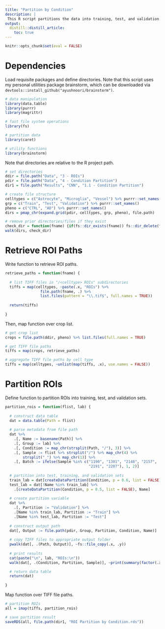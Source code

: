 ```yaml
---
title: "Partition by Condition"
description: |
 This R script partitions the data into training, test, and validation sets using stratified random sampling by condition (i.e., CTRL vs. AD).
output:
  distill::distill_article:
    toc: true
---
```


```r
knitr::opts_chunk$set(eval = FALSE)
```

# Dependencies

Load requisite packages and define directories. Note that this script uses my personal utilities package brainstorm, which can be downloaded via `devtools::install_github("ayushnoori/brainstorm")`.

```r

# data manipulation
library(data.table)
library(purrr)
library(magrittr)

# fast file system operations
library(fs)

# partition data
library(caret)

# utility functions
library(brainstorm)

```

Note that directories are relative to the R project path.

```r

# set directories
ddir = file.path("Data", "3 - ROIs")
pdir = file.path("Data", "4 - Condition Partition")
dir1 = file.path("Results", "CNN", "1.1 - Condition Partition")

# create file structure
celltypes = c("Astrocyte", "Microglia", "Vessel") %>% purrr::set_names()
grp = c("Train", "Test", "Validation") %>% purrr::set_names()
pheno = c("CTRL", "AD") %>% purrr::set_names()
dirs = pmap_chr(expand.grid(pdir, celltypes, grp, pheno), file.path)

# remove prior directories/files if they exist
check_dir = function(fname) {if(fs::dir_exists(fname)) fs::dir_delete(fname); fs::dir_create(fname)}
walk(dirs, check_dir)

```

# Retrieve ROI Paths

Write function to retrieve ROI paths.

```r

retrieve_paths = function(fname) {
  
  # list TIFF files in "/<celltype> ROIs" subdirectories
  tiffs = map(celltypes, ~paste(.x, "ROIs") %>%
                file.path(fname, .) %>%
                list.files(pattern = "\\.tif$", full.names = TRUE))
  
  return(tiffs)
  
}

```

Then, map function over crop list.

```r

# get crop list
crops = file.path(ddir, pheno) %>% list.files(full.names = TRUE)

# get TIFF file paths
tiffs = map(crops, retrieve_paths)

# aggregate TIFF file paths by cell type
tiffs = map(celltypes, ~unlist(map(tiffs, .x), use.names = FALSE))

```

# Partition ROIs

Define function to partition ROIs into training, test, and validation sets.

```r

partition_rois = function(flist, lab) {
  
  # construct data table
  dat = data.table(Path = flist)
  
  # parse metadata from file path
  dat %>%
    .[, Name := basename(Path)] %>% 
    .[, Group := lab] %>% 
    .[, Condition := map_chr(strsplit(Path, "/"), 3)] %>%
    .[, Sample := flist %>% strsplit("/") %>% map_chr(4) %>%
        strsplit("_") %>% map_chr(1)] %>%
    .[, Batch := ifelse(Sample %in% c("1190", "1301", "2148", "2157",
                                      "2191", "2207"), 1, 2)]
  
  # partition into test, training, and validation sets
  train_lab = dat[createDataPartition(Condition, p = 0.6, list = FALSE), Name]
  test_lab = dat[!Name %in% train_lab] %>%
    .[createDataPartition(Condition, p = 0.5, list = FALSE), Name]
  
  # create partition variable
  dat %>%
    .[, Partition := "Validation"] %>%
    .[Name %in% train_lab, Partition := "Train"] %>%
    .[Name %in% test_lab, Partition := "Test"] 
  
  # construct output path
  dat[, Output := file.path(pdir, Group, Partition, Condition, Name)]
  
  # copy TIFF files to appropriate output folder
  pwalk(dat[, .(Path, Output)], ~fs::file_copy(.x, .y))
  
  # print results
  cat(paste("\n", lab, "ROIs:\n"))
  walk(dat[, .(Condition, Partition, Sample)], ~print(summary(factor(.x))))

  # return data table
  return(dat)
  
}

```

Map function over TIFF file paths.

```r

# partition ROIs
all = imap(tiffs, partition_rois)

# save partition result
saveRDS(all, file.path(dir1, "ROI Partition by Condition.rds"))

```
